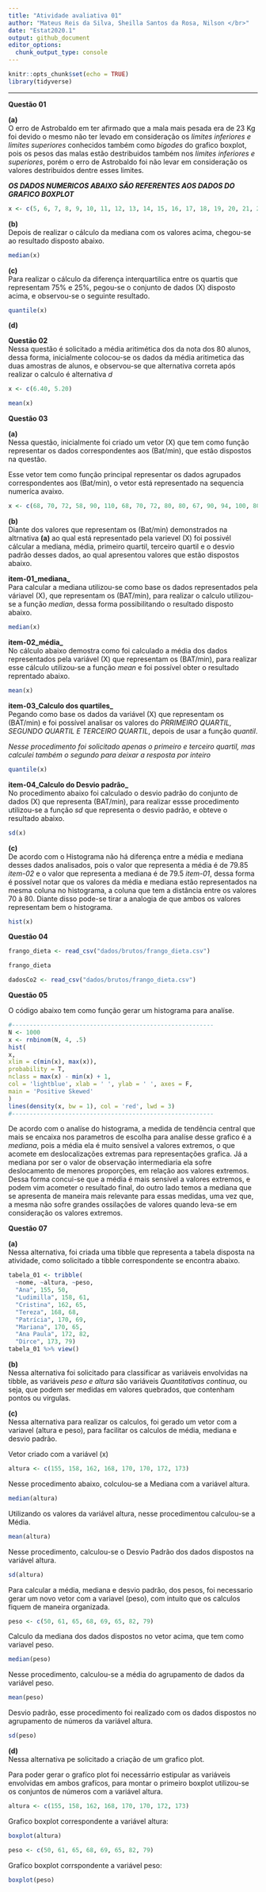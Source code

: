 ```yaml
---
title: "Atividade avaliativa 01"
author: "Mateus Reis da Silva, Sheilla Santos da Rosa, Nilson </br>"
date: "Estat2020.1"
output: github_document
editor_options: 
  chunk_output_type: console
---
```


```r
knitr::opts_chunk$set(echo = TRUE)
library(tidyverse)
```

---

**Questão 01**

**(a)** </br> O erro de Astrobaldo em ter afirmado que a mala mais pesada era de 23 Kg foi devido o mesmo não ter levado em consideração os _limites inferiores e limites superiores_ conhecidos também como _bigodes_ do grafico boxplot, pois os pesos das malas estão destribuidos também nos _limites inferiores e superiores_, porém o erro de Astrobaldo foi não levar em consideração os valores destribuidos dentre esses limites.

_**OS DADOS NUMERICOS ABAIXO SÃO REFERENTES AOS DADOS DO GRAFICO BOXPLOT**_

```r
x <- c(5, 6, 7, 8, 9, 10, 11, 12, 13, 14, 15, 16, 17, 18, 19, 20, 21, 22, 23, 24, 25, 26, 27, 28, 29) 
```


**(b)** </br> Depois de realizar o cálculo da mediana com os valores acima, chegou-se ao resultado disposto abaixo.

```r
median(x)
```


**(c)** </br> Para realizar o cálculo da diferença interquartilica entre os quartis que representam 75% e 25%, pegou-se o conjunto de dados (X) disposto acima, e observou-se o seguinte resultado.

```r
quantile(x)
```


**(d)**

**Questão 02** </br> Nessa questão é solicitado a média aritimética dos da nota dos 80 alunos, dessa forma, inicialmente colocou-se os dados da média aritimetica das duas amostras de alunos, e observou-se que alternativa correta após realizar o calculo é alternativa _d_

```r
x <- c(6.40, 5.20)
```

```r
mean(x)
```



**Questão 03**

**(a)** </br> Nessa questão, inicialmente foi criado um vetor (X) que tem como função representar os dados correspondentes aos (Bat/min), que estão dispostos na questão. 

Esse vetor tem como função principal representar os dados agrupados correspondentes aos (Bat/min), o vetor está representado na sequencia numeríca avaixo.

```r
x <- c(68, 70, 72, 58, 90, 110, 68, 70, 72, 80, 80, 67, 90, 94, 100, 80, 75, 79, 84, 90)
```


**(b)** </br> Diante dos valores que representam os (Bat/min) demonstrados na altrnativa **(a)** ao qual está representado pela varievel (X) foi possivél cálcular a mediana, média, primeiro quartil, terceiro quartil e o desvio padrão desses dados, ao qual apresentou valores que estão dispostos abaixo.

**item-01_mediana_** </br> Para calcular a mediana utilizou-se como base os dados representados pela váriavel (X), que representam os (BAT/min), para realizar o calculo utilizou-se a função _median_, dessa forma possibilitando o resultado disposto abaixo. 

```r
median(x)
```


**item-02_média_** </br> No cálculo abaixo demostra como foi calculado a média dos dados representados pela variável (X) que representam os (BAT/min), para realizar esse cálculo utilizou-se a função _mean_ e foi possível obter o resultado reprentado abaixo.

```r
mean(x)
```

**item-03_Calculo dos quartiles_** </br> Pegando como base os dados da variável (X) que representam os (BAT/min) e foi possível analisar os valores do _PRRIMEIRO QUARTIL, SEGUNDO QUARTIL E TERCEIRO QUARTIL_, depois de usar a função _quantil_. 

_Nesse procedimento foi solicitado apenas o primeiro e terceiro quartil, mas calculei também o segundo para deixar a resposta por inteiro_ 

```r
quantile(x)
```


**item-04_Calculo do Desvio padrão_** </br> No procedimento abaixo foi calculado o desvio padrão do conjunto de dados (X) que representa (BAT/min), para realizar essse procedimento utilizou-se a função _sd_ que representa o desvio padrão, e obteve o resultado abaixo.

```r
sd(x)
```


**(c)** </br> De acordo com o Histograma não há diferença entre a média e mediana desses dados analisados, pois o valor que representa a média é de 79.85 _item-02_  e o valor que representa a mediana é de 79.5 _item-01_, dessa forma é possível notar que os valores da média e mediana estão representados na mesma coluna no histograma, a coluna que tem a distância entre os valores 70 à 80. Diante disso pode-se tirar a analogia de que ambos os valores representam bem o histograma. 

```r
hist(x)
```


**Questão 04**
```r
frango_dieta <- read_csv("dados/brutos/frango_dieta.csv")

frango_dieta
```





```r
dadosCo2 <- read_csv("dados/brutos/frango_dieta.csv")

```


**Questão 05**

O código abaixo tem como função gerar um histograma para analíse. 

```r
#---------------------------------------------------------
N <- 1000
x <- rnbinom(N, 4, .5)
hist(
x,
xlim = c(min(x), max(x)),
probability = T,
nclass = max(x) - min(x) + 1,
col = 'lightblue', xlab = ' ', ylab = ' ', axes = F,
main = 'Positive Skewed'
)
lines(density(x, bw = 1), col = 'red', lwd = 3)
#---------------------------------------------------------
```

De acordo com o analíse do histograma, a medida de tendência central que mais se encaixa nos parametros de escolha para analíse desse grafico é a _mediana_, pois a média ela é muito sensível a valores extremos, o que acomete em deslocalizações extremas para representações grafica. Já a mediana por ser o valor de observação intermediaria ela sofre deslocamento de menores proporções, em relação aos valores extremos. Dessa forma concui-se que a média é mais sensível a valores extremos, e podem vim acometer o resultado final, do outro lado temos a mediana que se apresenta de maneira mais relevante para essas medidas, uma vez que, a mesma não sofre grandes ossilações de valores quando leva-se em consideração os valores extremos. 






**Questão 07**

**(a)** </br> Nessa alternativa, foi criada uma tibble que representa a tabela disposta na atividade, como solicitado a tibble correspondente se encontra abaixo.


```r
tabela_01 <- tribble(
  ~nome, ~altura, ~peso,
  "Ana", 155, 50,
  "Ludimilla", 158, 61,
  "Cristina", 162, 65,
  "Tereza", 168, 68,
  "Patrícia", 170, 69,
  "Mariana", 170, 65,
  "Ana Paula", 172, 82,
  "Dirce", 173, 79) 
tabela_01 %>% view()
```


**(b)** </br> Nessa alternativa foi solicitado para classificar as variáveis envolvidas na tibble, as variáveis _peso e altura_ são variáveis _Quantitativas continua_, ou seja, que podem ser medidas em valores quebrados, que contenham pontos ou virgulas.


**(c)** </br> Nessa alternativa para realizar os calculos, foi gerado um vetor com a variavel (altura e peso), para facilitar os calculos de média, mediana e desvio padrão. 

Vetor criado com a variável (x)

```r
altura <- c(155, 158, 162, 168, 170, 170, 172, 173)
```

Nesse procedimento abaixo, colculou-se a Mediana com a variável altura.

```r
median(altura)
```


Utilizando os valores da variável altura, nesse procedimentou calculou-se a Média.

```r
mean(altura)
```

Nesse procedimento, calculou-se o Desvio Padrão dos dados dispostos na variável altura.

```r
sd(altura)
```


Para calcular a média, mediana e desvio padrão, dos pesos, foi necessario gerar um novo vetor com a variavel (peso), com intuito que os calculos fiquem de maneira organizada.

```r
peso <- c(50, 61, 65, 68, 69, 65, 82, 79)
```


Calculo da mediana dos dados dispostos no vetor acima, que tem como variavel peso.

```r
median(peso)
```


Nesse procedimento, calculou-se a média do agrupamento de dados da variável peso.

```r
mean(peso)
```


Desvio padrão, esse procedimento foi realizado com os dados dispostos no agrupamento de números da variável altura.

```r
sd(peso)
```


**(d)** </br> Nessa alternativa pe solicitado a criação de um grafico plot.

Para poder gerar o grafíco plot foi necessárrio estipular as variáveis envolvidas em ambos grafícos, para montar o primeiro boxplot utilizou-se os conjuntos de números com a variável altura.


```r
altura <- c(155, 158, 162, 168, 170, 170, 172, 173)

```


Grafico boxplot correspondente a variável altura: 

```r
boxplot(altura)
```



```r
peso <- c(50, 61, 65, 68, 69, 65, 82, 79)
```


Grafíco boxplot corrspondente a variável peso:

```r
boxplot(peso)
```



